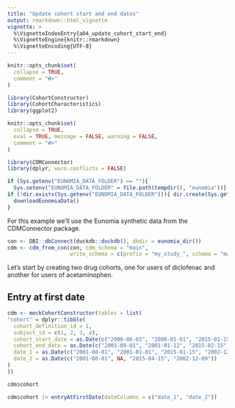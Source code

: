 ```yaml
---
title: "Update cohort start and end dates"
output: rmarkdown::html_vignette
vignette: >
  %\VignetteIndexEntry{a04_update_cohort_start_end}
  %\VignetteEngine{knitr::rmarkdown}
  %\VignetteEncoding{UTF-8}
---
```


```r
knitr::opts_chunk$set(
  collapse = TRUE,
  comment = "#>"
)
```

```r
library(CohortConstructor)
library(CohortCharacteristics)
library(ggplot2)
```

```r
knitr::opts_chunk$set(
  collapse = TRUE,
  eval = TRUE, message = FALSE, warning = FALSE,
  comment = "#>"
)

library(CDMConnector)
library(dplyr, warn.conflicts = FALSE)

if (Sys.getenv("EUNOMIA_DATA_FOLDER") == ""){
  Sys.setenv("EUNOMIA_DATA_FOLDER" = file.path(tempdir(), "eunomia"))}
if (!dir.exists(Sys.getenv("EUNOMIA_DATA_FOLDER"))){ dir.create(Sys.getenv("EUNOMIA_DATA_FOLDER"))
  downloadEunomiaData()  
}
```

For this example we'll use the Eunomia synthetic data from the CDMConnector package.

```r
con <- DBI::dbConnect(duckdb::duckdb(), dbdir = eunomia_dir())
cdm <- cdm_from_con(con, cdm_schema = "main", 
                    write_schema = c(prefix = "my_study_", schema = "main"))
```

Let's start by creating two drug cohorts, one for users of diclofenac and another for users of acetaminophen.

## Entry at first date

```r
cdm <- mockCohortConstructor(tables = list(
"cohort" = dplyr::tibble(
  cohort_definition_id = 1,
  subject_id = c(1, 2, 3, 4),
  cohort_start_date = as.Date(c("2000-06-03", "2000-01-01", "2015-01-15", "2000-12-09")),
  cohort_end_date = as.Date(c("2001-09-01", "2001-01-12", "2015-02-15", "2002-12-09")),
  date_1 = as.Date(c("2001-08-01", "2001-01-01", "2015-01-15", "2002-12-09")),
  date_2 = as.Date(c("2001-08-01", NA, "2015-04-15", "2002-12-09"))
)
))

cdm$cohort

cdm$cohort |> entryAtFirstDate(dateColumns = c("date_1", "date_2"))
```
